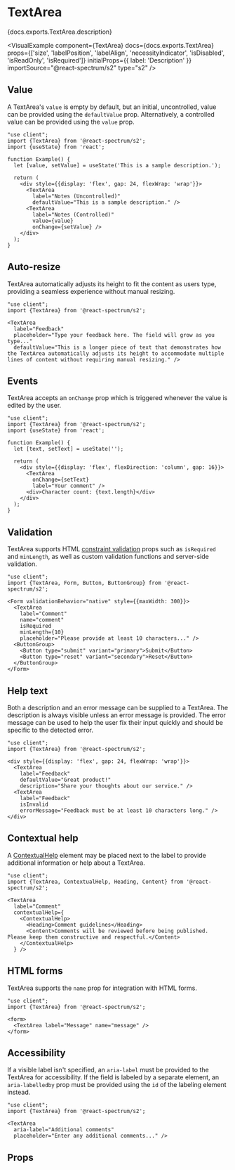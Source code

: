 

# TextArea

<PageDescription>{docs.exports.TextArea.description}</PageDescription>

<VisualExample
  component={TextArea}
  docs={docs.exports.TextArea}
  props={['size', 'labelPosition', 'labelAlign', 'necessityIndicator', 'isDisabled', 'isReadOnly', 'isRequired']}
  initialProps={{
    label: 'Description'
  }}
  importSource="@react-spectrum/s2"
  type="s2" />

## Value

A TextArea's `value` is empty by default, but an initial, uncontrolled, value can be provided using the `defaultValue` prop. Alternatively, a controlled value can be provided using the `value` prop.

```tsx render hideImports
"use client";
import {TextArea} from '@react-spectrum/s2';
import {useState} from 'react';

function Example() {
  let [value, setValue] = useState('This is a sample description.');

  return (
    <div style={{display: 'flex', gap: 24, flexWrap: 'wrap'}}>
      <TextArea
        label="Notes (Uncontrolled)"
        defaultValue="This is a sample description." />
      <TextArea
        label="Notes (Controlled)"
        value={value}
        onChange={setValue} />
    </div>
  );
}
```

## Auto-resize

TextArea automatically adjusts its height to fit the content as users type, providing a seamless experience without manual resizing.

```tsx render hideImports
"use client";
import {TextArea} from '@react-spectrum/s2';

<TextArea
  label="Feedback"
  placeholder="Type your feedback here. The field will grow as you type..."
  defaultValue="This is a longer piece of text that demonstrates how the TextArea automatically adjusts its height to accommodate multiple lines of content without requiring manual resizing." />
```

## Events

TextArea accepts an `onChange` prop which is triggered whenever the value is edited by the user.

```tsx render hideImports
"use client";
import {TextArea} from '@react-spectrum/s2';
import {useState} from 'react';

function Example() {
  let [text, setText] = useState('');

  return (
    <div style={{display: 'flex', flexDirection: 'column', gap: 16}}>
      <TextArea
        onChange={setText}
        label="Your comment" />
      <div>Character count: {text.length}</div>
    </div>
  );
}
```

## Validation

TextArea supports HTML [constraint validation](https://developer.mozilla.org/en-US/docs/Web/HTML/Constraint_validation) props such as `isRequired` and `minLength`, as well as custom validation functions and server-side validation.

```tsx render hideImports
"use client";
import {TextArea, Form, Button, ButtonGroup} from '@react-spectrum/s2';

<Form validationBehavior="native" style={{maxWidth: 300}}>
  <TextArea 
    label="Comment" 
    name="comment" 
    isRequired 
    minLength={10} 
    placeholder="Please provide at least 10 characters..." />
  <ButtonGroup>
    <Button type="submit" variant="primary">Submit</Button>
    <Button type="reset" variant="secondary">Reset</Button>
  </ButtonGroup>
</Form>
```

## Help text

Both a description and an error message can be supplied to a TextArea. The description is always visible unless an error message is provided. The error message can be used to help the user fix their input quickly and should be specific to the detected error.

```tsx render hideImports
"use client";
import {TextArea} from '@react-spectrum/s2';

<div style={{display: 'flex', gap: 24, flexWrap: 'wrap'}}>
  <TextArea 
    label="Feedback" 
    defaultValue="Great product!" 
    description="Share your thoughts about our service." />
  <TextArea 
    label="Feedback" 
    isInvalid
    errorMessage="Feedback must be at least 10 characters long." />
</div>
```

## Contextual help

A [ContextualHelp](ContextualHelp.html) element may be placed next to the label to provide additional information or help about a TextArea.

```tsx render hideImports
"use client";
import {TextArea, ContextualHelp, Heading, Content} from '@react-spectrum/s2';

<TextArea
  label="Comment"
  contextualHelp={
    <ContextualHelp>
      <Heading>Comment guidelines</Heading>
      <Content>Comments will be reviewed before being published. Please keep them constructive and respectful.</Content>
    </ContextualHelp>
  } />
```

## HTML forms

TextArea supports the `name` prop for integration with HTML forms.

```tsx render hideImports
"use client";
import {TextArea} from '@react-spectrum/s2';

<form>
  <TextArea label="Message" name="message" />
</form>
```

## Accessibility

If a visible label isn't specified, an `aria-label` must be provided to the TextArea for accessibility. If the field is labeled by a separate element, an `aria-labelledby` prop must be provided using the `id` of the labeling element instead.

```tsx render hideImports
"use client";
import {TextArea} from '@react-spectrum/s2';

<TextArea
  aria-label="Additional comments"
  placeholder="Enter any additional comments..." />
```

## Props

<PropTable component={docs.exports.TextArea} links={docs.links} />
